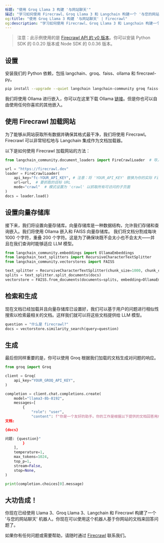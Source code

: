 ```yaml
---
标题: "使用 Groq Llama 3 构建 '与网站聊天'"
描述: "学习如何使用 Firecrawl、Groq Llama 3 和 Langchain 构建一个 '与您的网站聊天' 机器人。"
og:title: "使用 Groq Llama 3 构建 '与网站聊天' | Firecrawl"
og:description: "学习如何使用 Firecrawl、Groq Llama 3 和 Langchain 构建一个 '与您的网站聊天' 机器人。"
---
```


> 注意：此示例使用的是 [Firecrawl API 的 v0 版本](/v0/introduction)。你可以安装 Python SDK 的 0.0.20 版本或 Node SDK 的 0.0.36 版本。

## 设置

安装我们的 Python 依赖，包括 langchain、groq、faiss、ollama 和 firecrawl-py。

```bash
pip install --upgrade --quiet langchain langchain-community groq faiss-cpu ollama firecrawl-py
```

我们将使用 Ollama 进行嵌入，你可以在这里下载 Ollama [链接](https://ollama.com/)。但是你也可以自由使用任何你喜欢的其他嵌入。

## 使用 Firecrawl 加载网站

为了能够从网站获取所有数据并确保其格式最干净，我们将使用 Firecrawl。Firecrawl 可以非常轻松地与 Langchain 集成作为文档加载器。

以下是如何使用 Firecrawl 加载网站的方法：

```python
from langchain_community.document_loaders import FireCrawlLoader  # 导入 FireCrawlLoader

url = "https://firecrawl.dev"
loader = FireCrawlLoader(
    api_key="fc-YOUR_API_KEY", # 注意：将 'YOUR_API_KEY' 替换为你的实际 FireCrawl API 密钥
    url=url,  # 要抓取的目标 URL
    mode="crawl"  # 模式设置为 'crawl' 以抓取所有可访问的子页面
)
docs = loader.load()
```

## 设置向量存储库

接下来，我们将设置向量存储库。向量存储库是一种数据结构，允许我们存储和查询嵌入。我们将使用 Ollama 嵌入和 FAISS 向量存储库。
我们将文档分割成每块 1000 个字符，重叠 200 个字符。这是为了确保块既不会太小也不会太大——并且在我们查询时能够适应 LLM 模型。

```python
from langchain_community.embeddings import OllamaEmbeddings
from langchain_text_splitters import RecursiveCharacterTextSplitter
from langchain_community.vectorstores import FAISS

text_splitter = RecursiveCharacterTextSplitter(chunk_size=1000, chunk_overlap=200)
splits = text_splitter.split_documents(docs)
vectorstore = FAISS.from_documents(documents=splits, embedding=OllamaEmbeddings())
```

## 检索和生成

现在文档已经加载并且向量存储库已设置好，我们可以基于用户的问题进行相似性搜索以检索最相关的文档。这样我们就可以将这些文档提供给 LLM 模型。

```python
question = "什么是 firecrawl?"
docs = vectorstore.similarity_search(query=question)
```

## 生成

最后但同样重要的是，你可以使用 Groq 根据我们加载的文档生成对问题的响应。

```python
from groq import Groq

client = Groq(
    api_key="YOUR_GROQ_API_KEY",
)

completion = client.chat.completions.create(
    model="llama3-8b-8192",
    messages=[
        {
            "role": "user",
            "content": f"你是一个友好的助手。你的工作是根据以下提供的文档回答用户的问题:
文档:

{docs}

问题: {question}"
        }
    ],
    temperature=1,
    max_tokens=1024,
    top_p=1,
    stream=False,
    stop=None,
)

print(completion.choices[0].message)
```

## 大功告成！

你现在已经使用 Llama 3、Groq Llama 3、Langchain 和 Firecrawl 构建了一个 '与您的网站聊天' 机器人。你现在可以使用这个机器人基于你网站的文档来回答问题了。

如果你有任何问题或需要帮助，请随时通过 [Firecrawl](https://firecrawl.dev) 联系我们。